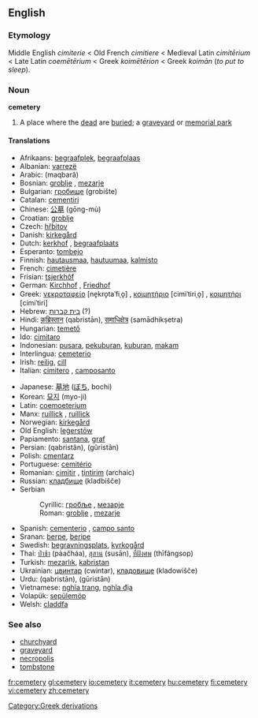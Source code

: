 ==English==
===Etymology===
Middle English ''cimiterie'' < Old French ''cimitiere'' < Medieval Latin ''cimitērium'' < Late Latin ''coemētērium'' < Greek  ''koimētērion'' < Greek ''koimān'' (''to put to sleep'').
===Noun===
{{wikipedia}}
'''cemetery'''
#A place where the [[dead]] are [[buried]]; a [[graveyard]] or [[memorial park]]
====Translations==== 
{{top}}
*Afrikaans: [[begraafplek]], [[begraafplaas]]
*Albanian: [[varrezë]] {{f}}
*Arabic: {{ARchar|[[مقبرة]]}} (maqbarâ)
*Bosnian: [[groblje#Bosnian|groblje]] {{n}}, [[mezarje#Bosnian|mezarje]] {{n}}
*Bulgarian: [[гробище]] (grobište)
*Catalan: [[cementiri]]
*Chinese: [[公墓]] (gōng-mù)
*Croatian: [[groblje#Croatian|groblje]] {{n}}
*Czech: [[hřbitov]] {{m}}
*Danish: [[kirkegård]]
*Dutch: [[kerkhof]] {{n}}, [[begraafplaats]]
*Esperanto: [[tombejo]]
*Finnish: [[hautausmaa]], [[hautuumaa]], [[kalmisto]]
*French: [[cimetière]] {{m}}
*Frisian: [[tsjerkhôf]] {{n}}
*German: [[Kirchhof]] {{m}}, [[Friedhof]] {{m}}
*Greek: [[νεκροταφείο]] [ne̞kro̞taˈfiˌo̞] {{n}}, [[κοιμητήριο]] [cimiˈtiriˌo̞] {{n}}, [[κοιμητήρι]] [cimiˈtiri] {{n}}
*Hebrew: [[בית קברות]] (?)
*Hindi: [[क़ब्रिस्तान]] (qabristān), [[समाधिक्षेत्र]] (samādhikṣetra)
*Hungarian: [[temető]]
*Ido: [[cimitaro]]
*Indonesian: [[pusara]], [[pekuburan]], [[kubur|kuburan]], [[makam]] 
*Interlingua: [[cemeterio]] 
*Irish: [[reilig]], [[cill]]
*Italian: [[cimitero]] {{m}}, [[camposanto]]
{{mid}}
*Japanese: [[墓地]] ([[ぼち]], bochi)
*Korean: [[묘지]] (myo-ji)
*Latin: [[coemoeterium]]
*Manx: [[ruillick]] {{f}}, [[ruillick]]
*Norwegian: [[kirkegård]] {{m}}
*Old English: [[legerstow|leġerstōw]] {{f}}
*Papiamento: [[santana]], [[graf]]
*Persian: {{FAchar|[[قبرستان]]}} (qabristân), {{FAchar|[[گورستان]]}} (gûristân)
*Polish: [[cmentarz]] {{m}}
*Portuguese: [[cemitério]] {{m}}
*Romanian: [[cimitir]] {{n}}, [[ţintirim]] {{n}} (archaic)
*Russian: [[кладбище]] (kladbišče)
*Serbian
*:Cyrillic: [[гробље#Serbian|гробље]] {{n}}, [[мезарје#Serbian|мезарје]] {{n}}
*:Roman: [[groblje#Serbian|groblje]] {{n}}, [[mezarje#Serbian|mezarje]] {{n}}
*Spanish: [[cementerio]] {{m}}, [[campo santo]]
*Sranan: [[berpe]], [[beripe]]
*Swedish: [[begravningsplats]], [[kyrkogård]]
*Thai: [[ป่าช้า]] (pàačháa), [[สุสาน]] (susān), [[ที่ฝังศพ]] (thīfângsop)
*Turkish: [[mezarlık]], [[kabristan]]
*Ukrainian: [[цвинтар]] (cwintar), [[кладовище]] (kladowišče)
*Urdu: {{URchar|[[قبرستان]]}} (qabristān), {{URchar|[[گورستان]]}} (gūristān)
*Vietnamese: [[nghĩa trang]], [[nghĩa địa]]
*Volapük: [[sepülemöp]]
*Welsh: [[claddfa]]
{{bottom}}

===See also===
*[[churchyard]]
*[[graveyard]]
*[[necropolis]]
*[[tombstone]]
[[Category:Greek derivations]]

[[fr:cemetery]]
[[gl:cemetery]]
[[io:cemetery]]
[[it:cemetery]]
[[hu:cemetery]]
[[fi:cemetery]]
[[vi:cemetery]]
[[zh:cemetery]]